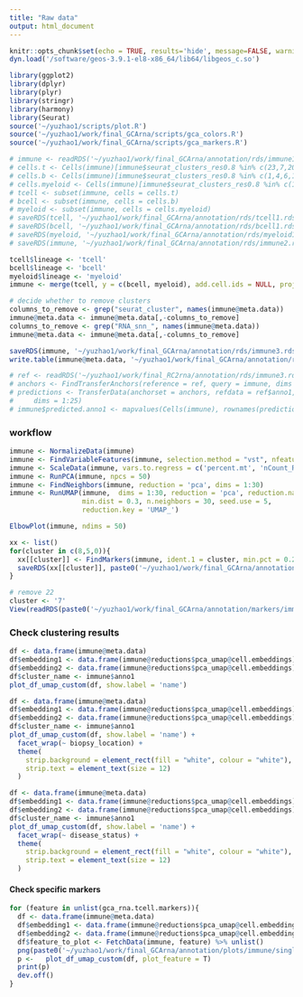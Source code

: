```yaml
---
title: "Raw data"
output: html_document
---
```


```r
knitr::opts_chunk$set(echo = TRUE, results='hide', message=FALSE, warning=FALSE, fig.height = 7, fig.width = 7)
dyn.load('/software/geos-3.9.1-el8-x86_64/lib64/libgeos_c.so')

library(ggplot2)
library(dplyr)
library(plyr)
library(stringr)
library(harmony)
library(Seurat)
source('~/yuzhao1/scripts/plot.R')
source('~/yuzhao1/work/final_GCArna/scripts/gca_colors.R')
source('~/yuzhao1/work/final_GCArna/scripts/gca_markers.R')
```

```r
# immune <- readRDS('~/yuzhao1/work/final_GCArna/annotation/rds/immune1.rds')
# cells.t <- Cells(immune)[immune$seurat_clusters_res0.8 %in% c(23,7,20,0,12,5,21,8,3,15)] 
# cells.b <- Cells(immune)[immune$seurat_clusters_res0.8 %in% c(1,4,6,16,17,2,9,19)] 
# cells.myeloid <- Cells(immune)[immune$seurat_clusters_res0.8 %in% c(11,13,14,22,18,10)] 
# tcell <- subset(immune, cells = cells.t)
# bcell <- subset(immune, cells = cells.b)
# myeloid <- subset(immune, cells = cells.myeloid)
# saveRDS(tcell, '~/yuzhao1/work/final_GCArna/annotation/rds/tcell1.rds')
# saveRDS(bcell, '~/yuzhao1/work/final_GCArna/annotation/rds/bcell1.rds')
# saveRDS(myeloid, '~/yuzhao1/work/final_GCArna/annotation/rds/myeloid1.rds')
# saveRDS(immune, '~/yuzhao1/work/final_GCArna/annotation/rds/immune2.rds')
```

```r
tcell$lineage <- 'tcell'
bcell$lineage <- 'bcell'
myeloid$lineage <- 'myeloid'
immune <- merge(tcell, y = c(bcell, myeloid), add.cell.ids = NULL, project = "immune")
```

```r
# decide whether to remove clusters
columns_to_remove <- grep("seurat_cluster", names(immune@meta.data))
immune@meta.data <- immune@meta.data[,-columns_to_remove]
columns_to_remove <- grep("RNA_snn_", names(immune@meta.data))
immune@meta.data <- immune@meta.data[,-columns_to_remove]
```

```r
saveRDS(immune, '~/yuzhao1/work/final_GCArna/annotation/rds/immune3.rds')
write.table(immune@meta.data, '~/yuzhao1/work/final_GCArna/annotation/rds/immune3_metadata.csv', sep = ',')
```


```r
# ref <- readRDS('~/yuzhao1/work/final_RC2rna/annotation/rds/immune3.rds')
# anchors <- FindTransferAnchors(reference = ref, query = immune, dims = 1:25, reference.reduction = "pca")
# predictions <- TransferData(anchorset = anchors, refdata = ref$anno1,
#     dims = 1:25)
# immune$predicted.anno1 <- mapvalues(Cells(immune), rownames(predictions), predictions$predicted.id)
```

### workflow


```r
immune <- NormalizeData(immune)
immune <- FindVariableFeatures(immune, selection.method = "vst", nfeatures = 2000)
immune <- ScaleData(immune, vars.to.regress = c('percent.mt', 'nCount_RNA', 'CC.Difference'))
immune <- RunPCA(immune, npcs = 50)
immune <- FindNeighbors(immune, reduction = 'pca', dims = 1:30)
immune <- RunUMAP(immune,  dims = 1:30, reduction = 'pca', reduction.name = 'pca_umap',
                  min.dist = 0.3, n.neighbors = 30, seed.use = 5,
                  reduction.key = 'UMAP_')
```

```r
ElbowPlot(immune, ndims = 50)
```


```r
xx <- list()
for(cluster in c(8,5,0)){
  xx[[cluster]] <- FindMarkers(immune, ident.1 = cluster, min.pct = 0.2, logfc.threshold = 1, group.by = 'seurat_clusters_res0.8')
  saveRDS(xx[[cluster]], paste0('~/yuzhao1/work/final_GCArna/annotation/markers/immune2_res0.8/cluster_', cluster, '.rds'))
}
```

```r
# remove 22
cluster <- '7'
View(readRDS(paste0('~/yuzhao1/work/final_GCArna/annotation/markers/immune1_res0.8/cluster_', cluster, '.rds')))
```




### Check clustering results

```r
df <- data.frame(immune@meta.data)
df$embedding1 <- data.frame(immune@reductions$pca_umap@cell.embeddings)$UMAP_1
df$embedding2 <- data.frame(immune@reductions$pca_umap@cell.embeddings)$UMAP_2
df$cluster_name <- immune$anno1
plot_df_umap_custom(df, show.label = 'name')
```


```r
df <- data.frame(immune@meta.data)
df$embedding1 <- data.frame(immune@reductions$pca_umap@cell.embeddings)$UMAP_1
df$embedding2 <- data.frame(immune@reductions$pca_umap@cell.embeddings)$UMAP_2
df$cluster_name <- immune$anno1
plot_df_umap_custom(df, show.label = 'name') +
  facet_wrap(~ biopsy_location) +
  theme(
    strip.background = element_rect(fill = "white", colour = "white"),
    strip.text = element_text(size = 12)
  )
```

```r
df <- data.frame(immune@meta.data)
df$embedding1 <- data.frame(immune@reductions$pca_umap@cell.embeddings)$UMAP_1
df$embedding2 <- data.frame(immune@reductions$pca_umap@cell.embeddings)$UMAP_2
df$cluster_name <- immune$anno1
plot_df_umap_custom(df, show.label = 'name') +
  facet_wrap(~ disease_status) +
  theme(
    strip.background = element_rect(fill = "white", colour = "white"),
    strip.text = element_text(size = 12)
  )
```


#### Check specific markers

```r
for (feature in unlist(gca_rna.tcell.markers)){
  df <- data.frame(immune@meta.data)
  df$embedding1 <- data.frame(immune@reductions$pca_umap@cell.embeddings)$UMAP_1
  df$embedding2 <- data.frame(immune@reductions$pca_umap@cell.embeddings)$UMAP_2
  df$feature_to_plot <- FetchData(immune, feature) %>% unlist()
  png(paste0('~/yuzhao1/work/final_GCArna/annotation/plots/immune/singlegene/', feature, '.png'), res = 300, height = 2000, width = 2000)
  p <-   plot_df_umap_custom(df, plot_feature = T)
  print(p)
  dev.off()
}
```




